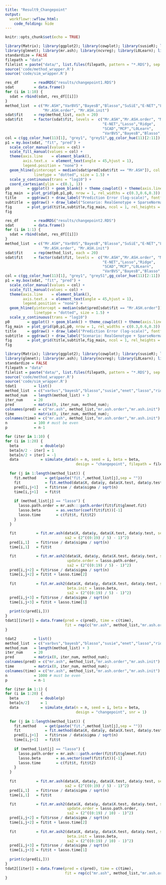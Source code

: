 ```yaml
---
title: "Result9_Changepoint"
output:
  workflowr::wflow_html:
    code_folding: hide
---
```


```r
knitr::opts_chunk$set(echo = TRUE)
```

```r
library(Matrix); library(ggplot2); library(cowplot); library(susieR); library(BGLR);
library(glmnet); library(mr.ash); library(ncvreg); library(L0Learn); library(varbvs);
standardize = FALSE
filepath = "data"
filelist = paste("data/", list.files(filepath, pattern = "*.RDS"), sep = "")
source('code/method_wrapper.R')
source('code/sim_wrapper.R')
```

```r
res_df       = readRDS("results/changepoint1.RDS")
sdat         = data.frame()
for (i in 1:10) {
  sdat = rbind(sdat, res_df[[i]])
}
method_list  = c("Mr.ASH","VarBVS","BayesB","Blasso","SuSiE","E-NET","Lasso","Ridge","SCAD","MCP","L0Learn",
                 "Mr.ASH.order", "Mr.ASH.init")
sdat$fit     = rep(method_list, each = 20)
sdat$fit     = factor(sdat$fit, levels =  c("Mr.ASH","Mr.ASH.order", "Mr.ASH.init",
                                            "E-NET","Lasso","Ridge",
                                            "SCAD","MCP","L0Learn",
                                            "VarBVS","BayesB","Blasso","SuSiE"))
col = c(gg_color_hue(11)[1], "grey1", "grey51",gg_color_hue(11)[2:11])
p1 = my.box(sdat, "fit", "pred") + 
  scale_color_manual(values = col) +
  scale_fill_manual(values = col) +
  theme(axis.line    = element_blank(),
        axis.text.x  = element_text(angle = 45,hjust = 1),
        legend.position = "none") +
  geom_hline(yintercept = median(sdat$pred[sdat$fit == "Mr.ASH"]), col = gg_color_hue(11)[1],
             linetype = "dotted", size = 1.5) +
  scale_y_continuous(trans = "log10") +
  coord_cartesian(ylim = c(0.1, 1))
p0        = ggplot() + geom_blank() + theme_cowplot() + theme(axis.line = element_blank())
fig_main  = plot_grid(p0,p1,p0, nrow = 1, rel_widths = c(0.3,0.6,0.3))
title     = ggdraw() + draw_label("Prediction Error (log-scale)", fontface = 'bold', size = 20) 
subtitle  = ggdraw() + draw_label("Scenario: RealGenotype + SparseNormal, n = 287, p = 4012-8760, pve = 0.5", fontface  = 'bold', size = 18) 
fig       = plot_grid(title,subtitle,fig_main, ncol = 1, rel_heights = c(0.1,0.06,0.95))
fig
```

```r
res_df       = readRDS("results/changepoint2.RDS")
sdat         = data.frame()
for (i in 1:1) {
  sdat = rbind(sdat, res_df[[i]])
}
method_list  = c("Mr.ASH","VarBVS","BayesB","Blasso","SuSiE","E-NET","Lasso","Ridge","SCAD","MCP","L0Learn",
                 "Mr.ASH.order", "Mr.ASH.init")
sdat$fit     = rep(method_list, each = 20)
sdat$fit     = factor(sdat$fit, levels =  c("Mr.ASH","Mr.ASH.order", "Mr.ASH.init",
                                            "E-NET","Lasso","Ridge",
                                            "SCAD","MCP","L0Learn",
                                            "VarBVS","BayesB","Blasso","SuSiE"))
col = c(gg_color_hue(11)[1], "grey1", "grey51",gg_color_hue(11)[2:11])
p1 = my.box(sdat, "fit", "pred") + 
  scale_color_manual(values = col) +
  scale_fill_manual(values = col) +
  theme(axis.line    = element_blank(),
        axis.text.x  = element_text(angle = 45,hjust = 1),
        legend.position = "none") +
  geom_hline(yintercept = median(sdat$pred[sdat$fit == "Mr.ASH.order"]), col = "grey1",
             linetype = "dotted", size = 1.5) +
  scale_y_continuous(trans = "log10")
p0        = ggplot() + geom_blank() + theme_cowplot() + theme(axis.line = element_blank())
fig_main  = plot_grid(p0,p1,p0, nrow = 1, rel_widths = c(0.3,0.6,0.3))
title     = ggdraw() + draw_label("Prediction Error (log-scale)", fontface = 'bold', size = 20) 
subtitle  = ggdraw() + draw_label("Scenario: RealGenotype + SparseNormal, n = 287, p = 4012-8760, pve = 0.5", fontface  = 'bold', size = 18) 
fig       = plot_grid(title,subtitle,fig_main, ncol = 1, rel_heights = c(0.1,0.06,0.95))
fig
```

```r
library(Matrix); library(ggplot2); library(cowplot); library(susieR); library(BGLR);
library(glmnet); library(mr.ash); library(ncvreg); library(L0Learn); library(varbvs);
standardize = FALSE
filepath = "data"
filelist = paste("data/", list.files(filepath, pattern = "*.RDS"), sep = "")
source('code/method_wrapper.R')
source('code/sim_wrapper.R')
tdat1        = list()
method_list  = c("varbvs","bayesb","blasso","susie","enet","lasso","ridge","scad2","mcp2","l0learn")
method_num   = length(method_list) + 3
iter_num     = 20
pred         = matrix(0, iter_num, method_num);
colnames(pred) = c("mr.ash", method_list,"mr.ash.order","mr.ash.init")
time         = matrix(0, iter_num, method_num);
colnames(time) = c("mr.ash", method_list,"mr.ash.order","mr.ash.init")
n            = 100 # must be even
p            = n-1

for (iter in 1:10) {
for (i in 1:20) {
  beta          = double(p)
  beta[n/2 - iter] = 1
  beta[n/2 + iter] = -1
  data          = simulate_data(n = n, seed = i, beta = beta,
                                design = "changepoint", filepath = filelist[i], snr = 10)
  
  for (j in 1:length(method_list)) {
    fit.method    = get(paste("fit.",method_list[j],sep = ""))
    fit           = fit.method(data$X, data$y, data$X.test, data$y.test, seed = i)
    pred[i,j+1]   = fit$rsse / data$sigma / sqrt(n)
    time[i,j+1]   = fit$t
    
    if (method_list[j] == "lasso") {
      lasso.path.order = mr.ash:::path.order(fit$fit$glmnet.fit)
      lasso.beta       = as.vector(coef(fit$fit))[-1]
      lasso.time       = c(fit$t, fit$t2)
    }
  }
 
  fit         = fit.mr.ash(data$X, data$y, data$X.test, data$y.test, seed = i,
                           sa2 = (2^((0:19) / 5) - 1)^2)
  pred[i,1]   = fit$rsse / data$sigma / sqrt(n)
  time[i,1]   = fit$t

  fit         = fit.mr.ash2(data$X, data$y, data$X.test, data$y.test, seed = i,
                            update.order = lasso.path.order,
                            sa2 = (2^((0:19) / 5) - 1)^2)
  pred[i,j+2] = fit$rsse / data$sigma / sqrt(n)
  time[i,j+2] = fit$t + lasso.time[2]
  
  fit         = fit.mr.ash2(data$X, data$y, data$X.test, data$y.test, seed = i,
                            beta.init = lasso.beta,
                            sa2 = (2^((0:19) / 5) - 1)^2)
  pred[i,j+3] = fit$rsse / data$sigma / sqrt(n)
  time[i,j+3] = fit$t + lasso.time[1]
  
  print(c(pred[i,]))
}
tdat1[[iter]] = data.frame(pred = c(pred), time = c(time),
                           fit = rep(c("mr.ash", method_list,"mr.ash.order","mr.ash.init"), each = 20))
}
```

```r
tdat2        = list()
method_list  = c("varbvs","bayesb","blasso","susie","enet","lasso","ridge","scad2","mcp2","l0learn")
method_num   = length(method_list) + 3
iter_num     = 20
pred         = matrix(0, iter_num, method_num);
colnames(pred) = c("mr.ash", method_list,"mr.ash.order","mr.ash.init")
time         = matrix(0, iter_num, method_num);
colnames(time) = c("mr.ash", method_list,"mr.ash.order","mr.ash.init")
n            = 1000 # must be even
p            = n-1

for (iter in 1:1) {
for (i in 1:20) {
  beta          = double(p)
  beta[n/2]     = 1
  data          = simulate_data(n = n, seed = i, beta = beta,
                                design = "changepoint", snr = 1)
  
  for (j in 1:length(method_list)) {
    fit.method    = get(paste("fit.",method_list[j],sep = ""))
    fit           = fit.method(data$X, data$y, data$X.test, data$y.test, seed = i)
    pred[i,j+1]   = fit$rsse / data$sigma / sqrt(n)
    time[i,j+1]   = fit$t
    
    if (method_list[j] == "lasso") {
      lasso.path.order = mr.ash:::path.order(fit$fit$glmnet.fit)
      lasso.beta       = as.vector(coef(fit$fit))[-1]
      lasso.time       = c(fit$t, fit$t2)
    }
  }
 
  fit         = fit.mr.ash(data$X, data$y, data$X.test, data$y.test, seed = i,
                           sa2 = (2^((0:19) / 5) - 1)^2)
  pred[i,1]   = fit$rsse / data$sigma / sqrt(n)
  time[i,1]   = fit$t

  fit         = fit.mr.ash2(data$X, data$y, data$X.test, data$y.test, seed = i,
                            update.order = lasso.path.order,
                            sa2 = (2^((0:19) / 10) - 1)^2)
  pred[i,j+2] = fit$rsse / data$sigma / sqrt(n)
  time[i,j+2] = fit$t + lasso.time[2]
  
  fit         = fit.mr.ash2(data$X, data$y, data$X.test, data$y.test, seed = i,
                            beta.init = lasso.beta,
                            sa2 = (2^((0:19) / 10) - 1)^2)
  pred[i,j+3] = fit$rsse / data$sigma / sqrt(n)
  time[i,j+3] = fit$t + lasso.time[1]
  
  print(c(pred[i,]))
}
tdat2[[iter]] = data.frame(pred = c(pred), time = c(time),
                           fit = rep(c("mr.ash", method_list,"mr.ash.order","mr.ash.init"), each = 20))
}
```